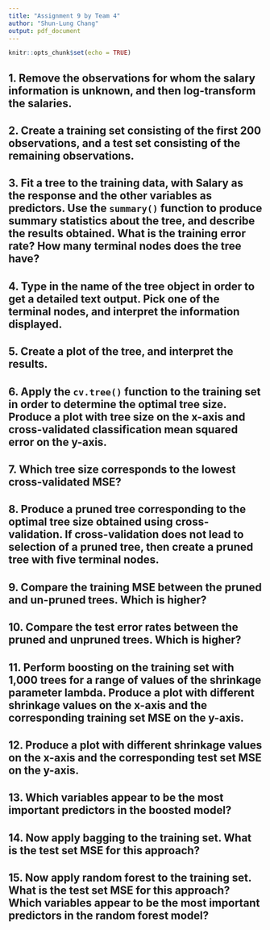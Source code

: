 ```yaml
---
title: "Assignment 9 by Team 4"
author: "Shun-Lung Chang"
output: pdf_document
---
```


```r
knitr::opts_chunk$set(echo = TRUE)
```

## 1. Remove the observations for whom the salary information is unknown, and then log-transform the salaries.

## 2. Create a training set consisting of the first 200 observations, and a test set consisting of the remaining observations.

## 3. Fit a tree to the training data, with Salary as the response and the other variables as predictors. Use the `summary()` function to produce summary statistics about the tree, and describe the results obtained. What is the training error rate? How many terminal nodes does the tree have?

## 4. Type in the name of the tree object in order to get a detailed text output. Pick one of the terminal nodes, and interpret the information displayed.

## 5. Create a plot of the tree, and interpret the results.

## 6. Apply the `cv.tree()` function to the training set in order to determine the optimal tree size. Produce a plot with tree size on the x-axis and cross-validated classification mean squared error on the y-axis.

## 7. Which tree size corresponds to the lowest cross-validated MSE?

## 8. Produce a pruned tree corresponding to the optimal tree size obtained using cross-validation. If cross-validation does not lead to selection of a pruned tree, then create a pruned tree with five terminal nodes.

## 9. Compare the training MSE between the pruned and un-pruned trees. Which is higher?

## 10. Compare the test error rates between the pruned and unpruned trees. Which is higher?

## 11. Perform boosting on the training set with 1,000 trees for a range of values of the shrinkage parameter lambda. Produce a plot with different shrinkage values on the x-axis and the corresponding training set MSE on the y-axis.


## 12. Produce a plot with different shrinkage values on the x-axis and the corresponding test set MSE on the y-axis.

## 13. Which variables appear to be the most important predictors in the boosted model?

## 14. Now apply bagging to the training set. What is the test set MSE for this approach?

## 15. Now apply random forest to the training set. What is the test set MSE for this approach? Which variables appear to be the most important predictors in the random forest model?